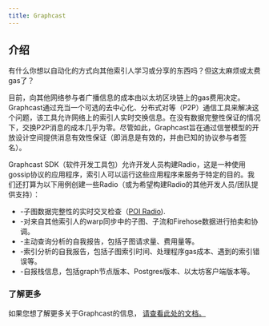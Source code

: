 ```yaml
---
title: Graphcast
---
```


## 介绍

有什么你想以自动化的方式向其他索引人学习或分享的东西吗？但这太麻烦或太费gas了？

目前，向其他网络参与者广播信息的成本由以太坊区块链上的gas费用决定。Graphcast通过充当一个可选的去中心化、分布式对等（P2P）通信工具来解决这个问题，该工具允许网络上的索引人实时交换信息。在没有数据完整性保证的情况下，交换P2P消息的成本几乎为零。尽管如此，Graphcast旨在通过信誉模型的开放设计空间提供消息有效性保证（即消息是有效的，并由已知的协议参与者签名）。

Graphcast SDK（软件开发工具包）允许开发人员构建Radio，这是一种使用gossip协议的应用程序，索引人可以运行这些应用程序来服务于特定的目的。我们还打算为以下用例创建一些Radio（或为希望构建Radio的其他开发人员/团队提供支持）：

- \-子图数据完整性的实时交叉检查（[POI Radio](https://docs.graphops.xyz/graphcast/radios/poi-radio)).
- \-对来自其他索引人的warp同步中的子图、子流和Firehose数据进行拍卖和协调。
- \-主动查询分析的自我报告，包括子图请求量、费用量等。
- \-索引分析的自我报告，包括子图索引时间、处理程序gas成本、遇到的索引错误等。
- \-自报栈信息，包括graph节点版本、Postgres版本、以太坊客户端版本等。

### 了解更多

如果您想了解更多关于Graphcast的信息， [请查看此处的文档。](https://docs.graphops.xyz/graphcast/intro)
